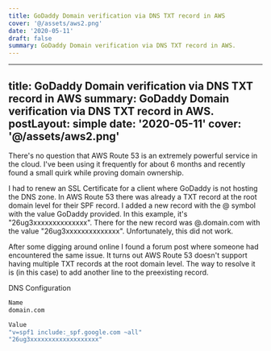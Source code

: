 ```yaml
---
title: GoDaddy Domain verification via DNS TXT record in AWS
cover: '@/assets/aws2.png'
date: '2020-05-11'
draft: false
summary: GoDaddy Domain verification via DNS TXT record in AWS.
---
```

---
title: GoDaddy Domain verification via DNS TXT record in AWS
summary: GoDaddy Domain verification via DNS TXT record in AWS.
postLayout: simple
date: '2020-05-11'
cover: '@/assets/aws2.png'
---

There's no question that AWS Route 53 is an extremely powerful service in the cloud. I've been using it frequently for about 6 months and recently found a small quirk while proving domain ownership.

I had to renew an SSL Certificate for a client where GoDaddy is not hosting the DNS zone. In AWS Route 53 there was already a TXT record at the root domain level for their SPF record. I added a new record with the @ symbol with the value GoDaddy provided. In this example, it's "26ug3xxxxxxxxxxxxxx". There for the new record was @.domain.com with the value "26ug3xxxxxxxxxxxxxx". Unfortunately, this did not work.

After some digging around online I found a forum post where someone had encountered the same issue. It turns out AWS Route 53 doesn't support having multiple TXT records at the root domain level. The way to resolve it is (in this case) to add another line to the preexisting record.

DNS Configuration

```bash
Name
domain.com

Value
"v=spf1 include:_spf.google.com ~all"
"26ug3xxxxxxxxxxxxxxxxxxx"
```
